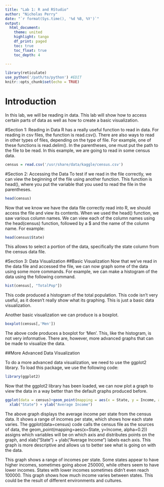 ```yaml
---
title: "Lab 1: R and RStudio"
author: "Nicholas Perry"
date: "`r format(Sys.time(), '%d %B, %Y')`"
output: 
  html_document:
    theme: united
    highlight: tango
    df_print: paged
    toc: true
    toc_float: true
    toc_depth: 4
  
---
```



```r
library(reticulate)
use_python('/path/to/python') #EDIT
knitr::opts_chunk$set(echo = TRUE)
```
# Introduction
In this lab, we will be reading in data. This lab will show how to access certain parts of data as well as how to create a basic visualization.

#Section 1: Reading in Data
R has a really useful function to read in data. For reading in csv files, the function is read.csv(). There are also ways to read in other types of files, depending on the type of file. For example, one of these functions is read.delim(). In the parentheses, one must put the path to the file to be read. In this example, we are going to read in some census data.
```R
census = read.csv('/usr/share/data/kaggle/census.csv')
```
#Section 2: Accessing the Data
To test if we read in the file correctly, we can view the beginning of the file using another function. This function is head(), where you put the variable that you used to read the file in the parentheses.
```R
head(census)
```
Now that we know we have the data file correctly read into R, we should access the file and view its contents. When we used the head() function, we saw various column names. We can view each of the column names using the head(census) function, followed by a $ and the name of the column name. For example:
```R
head(census$State)
```
This allows to select a portion of the data, specifically the state column from the census data file.

#Section 3: Data Visualization
##Basic Visualization
Now that we've read in the data file and accessed the file, we can now graph some of the data using some more commands. For example, we can make a histogram of the data using the following command.
```R
hist(census[, "TotalPop"])
```

This code produced a histogram of the total population. This code isn't very useful, as it doesn't really show what its graphing. This is just a basic data visualization.

Another basic visualization we can produce is a boxplot.
```R
boxplot(census[,'Men'])
```

The above code produces a boxplot for 'Men'. This, like the histogram, is not very informative. There are, however, more advanced graphs that can be made to visualize the data.

##More Advanced Data Visualization

To do a more advanced data visualization, we need to use the ggplot2 library. To load this package, we use the following code:

```R
library(ggplot2)
```
Now that the ggplot2 library has been loaded, we can now plot a graph to view the data in a way better than the default graphs produced before.
```R
ggplot(data = census)+geom_point(mapping = aes(x = State, y = Income, alpha=0.2))+
  xlab("State") + ylab("Average Income")
```

The above graph displays the average income per state from the census data. It shows a range of incomes per state, which shows how each state varies. The ggplot(data=census) code calls the census file as the sources of data, the geom_point(mapping=aes(x=State, y=Income, alpha=0.2)) assigns which variables will be on which axis and distributes points on the graph, and xlab("State") + ylab("Average Income") labels each axis. This graph is more descriptive and allows us to better see what is going on with the data.

This graph shows a range of incomes per state. Some states appear to have higher incomes, sometimes going above 250000, while others seem to have lower incomes. States with lower incomes sometimes didn't even reach 100000. This graph shows how much income varies between states. This could be the result of different environments and cultures.